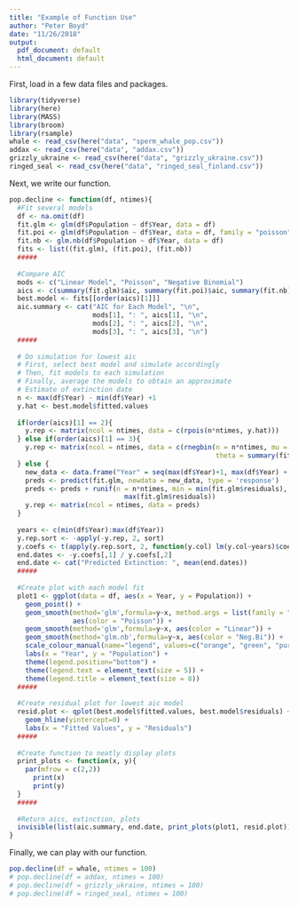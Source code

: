 ```yaml
---
title: "Example of Function Use"
author: "Peter Boyd"
date: "11/26/2018"
output:
  pdf_document: default
  html_document: default
---
```


First, load in a few data files and packages. 

```r
library(tidyverse)
library(here)
library(MASS)
library(broom)
library(rsample)
whale <- read_csv(here("data", "sperm_whale_pop.csv"))
addax <- read_csv(here("data", "addax.csv"))
grizzly_ukraine <- read_csv(here("data", "grizzly_ukraine.csv"))
ringed_seal <- read_csv(here("data", "ringed_seal_finland.csv"))
```


Next, we write our function. 


```r

pop.decline <- function(df, ntimes){
  #Fit several models
  df <- na.omit(df)
  fit.glm <- glm(df$Population ~ df$Year, data = df)
  fit.poi <- glm(df$Population ~ df$Year, data = df, family = "poisson")
  fit.nb <- glm.nb(df$Population ~ df$Year, data = df)
  fits <- list((fit.glm), (fit.poi), (fit.nb))
  #####
  
  #Compare AIC
  mods <- c("Linear Model", "Poisson", "Negative Binomial")
  aics <- c(summary(fit.glm)$aic, summary(fit.poi)$aic, summary(fit.nb)$aic)
  best.model <- fits[[order(aics)[1]]]
  aic.summary <- cat("AIC for Each Model", "\n",
                     mods[1], ": ", aics[1], "\n", 
                     mods[2], ": ", aics[2], "\n",
                     mods[3], ": ", aics[3], "\n")
  #####
  
  # Do simulation for lowest aic
  # First, select best model and simulate accordingly
  # Then, fit models to each simulation
  # Finally, average the models to obtain an approximate 
  # Estimate of extinction date
  n <- max(df$Year) - min(df$Year) +1
  y.hat <- best.model$fitted.values
  
  if(order(aics)[1] == 2){
    y.rep <- matrix(ncol = ntimes, data = c(rpois(n*ntimes, y.hat)))
  } else if(order(aics)[1] == 3){
    y.rep <- matrix(ncol = ntimes, data = c(rnegbin(n = n*ntimes, mu = y.hat, 
                                                    theta = summary(fit.nb)$theta)))
  } else {
    new_data <- data.frame("Year" = seq(max(df$Year)+1, max(df$Year) + n*ntimes, 1))
    preds <- predict(fit.glm, newdata = new_data, type = 'response')
    preds <- preds + runif(n = n*ntimes, min = min(fit.glm$residuals), max =  
                             max(fit.glm$residuals))
    y.rep <- matrix(ncol = ntimes, data = preds)
  }
  
  years <- c(min(df$Year):max(df$Year))
  y.rep.sort <- -apply(-y.rep, 2, sort)
  y.coefs <- t(apply(y.rep.sort, 2, function(y.col) lm(y.col~years)$coef))
  end.dates <- -y.coefs[,1] / y.coefs[,2]
  end.date <- cat("Predicted Extinction: ", mean(end.dates))
  #####
  
  #Create plot with each model fit
  plot1 <- ggplot(data = df, aes(x = Year, y = Population)) +
    geom_point() +
    geom_smooth(method='glm',formula=y~x, method.args = list(family = "poisson"), 
                aes(color = "Poisson")) +
    geom_smooth(method='glm',formula=y~x, aes(color = "Linear")) + 
    geom_smooth(method='glm.nb',formula=y~x, aes(color = "Neg.Bi")) +
    scale_colour_manual(name="legend", values=c("orange", "green", "purple")) +
    labs(x = "Year", y = "Population") +
    theme(legend.position="bottom") + 
    theme(legend.text = element_text(size = 5)) + 
    theme(legend.title = element_text(size = 8)) 
  #####
  
  #Create residual plot for lowest aic model
  resid.plot <- qplot(best.model$fitted.values, best.model$residuals) + 
    geom_hline(yintercept=0) +
    labs(x = "Fitted Values", y = "Residuals")
  #####
  
  #Create function to neatly display plots
  print_plots <- function(x, y){
    par(mfrow = c(2,2))
      print(x)
      print(y)
  }
  #####
  
  #Return aics, extinction, plots
  invisible(list(aic.summary, end.date, print_plots(plot1, resid.plot)))
}
```

Finally, we can play with our function. 

```r
pop.decline(df = whale, ntimes = 100)
# pop.decline(df = addax, ntimes = 100)
# pop.decline(df = grizzly_ukraine, ntimes = 100)
# pop.decline(df = ringed_seal, ntimes = 100)
```


